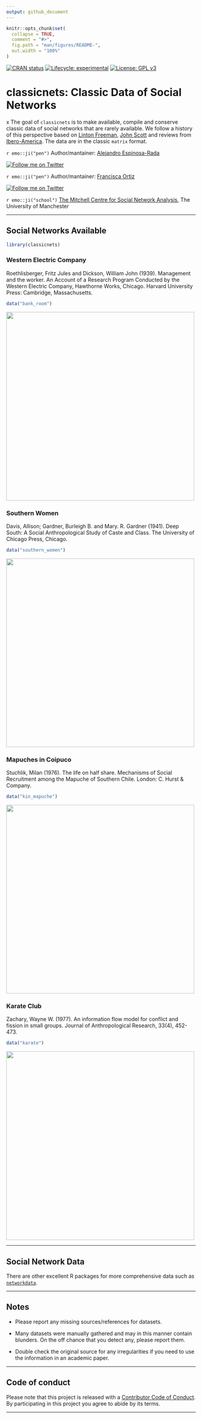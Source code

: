 ```yaml
---
output: github_document
---
```


<!-- README.md is generated from README.Rmd. Please edit that file -->

```r
knitr::opts_chunk$set(
  collapse = TRUE,
  comment = "#>",
  fig.path = "man/figures/README-",
  out.width = "100%"
)
```

<!-- badges: start -->
[![CRAN status](https://www.r-pkg.org/badges/version/classicnets)](https://CRAN.R-project.org/package=classicnets)
[![Lifecycle:
experimental](https://img.shields.io/badge/lifecycle-experimental-orange.svg)](https://www.tidyverse.org/lifecycle/#experimental)
[![License: GPL v3](https://img.shields.io/badge/License-GPLv3-blue.svg)](https://www.gnu.org/licenses/gpl-3.0)
<!-- badges: end -->


# classicnets: Classic Data of Social Networks
x
The goal of `classicnets` is to make available, compile and conserve classic data of social networks that are rarely available. We follow a history of this perspective based on [Linton Freeman](https://books.google.co.uk/books/about/The_Development_of_Social_Network_Analys.html?id=VcxqQgAACAAJ&redir_esc=y), [John Scott](https://link.springer.com/article/10.1007/s13278-010-0012-6) and reviews from [Ibero-America](https://chisocnet.org/social-network-in-ibero-america/). The data are in the classic `matrix` format. 

`r emo::ji("pen")` Author/mantainer: [Alejandro Espinosa-Rada](https://www.research.manchester.ac.uk/portal/en/researchers/alejandro-espinosa(4ed72800-e02b-47a8-a958-640b6a07f563).html) 

[![Follow me on Twitter](https://img.shields.io/badge/Follow me on Twitter-9cf.svg)](https://twitter.com/aespinosarada)

`r emo::ji("pen")` Author/mantainer: [Francisca Ortiz](https://www.research.manchester.ac.uk/portal/francisca.ortiz.html)

[![Follow me on Twitter](https://img.shields.io/badge/Follow me on Twitter-9cf.svg)](https://twitter.com/FranciscaOrtizR)

`r emo::ji("school")` [The Mitchell Centre for Social Network Analysis](https://www.socialsciences.manchester.ac.uk/mitchell-centre/), The University of Manchester

-----

## Social Networks Available

```r
library(classicnets)
```

### Western Electric Company

Roethlisberger, Fritz Jules and Dickson, William John (1939). Management and the worker. An Account of a Research Program Conducted by the Western Electric Company, Hawthorne Works, Chicago. Harvard University Press: Cambridge, Massachusetts.

```r
data("bank_room")
```

<img src="man/figures/bank_room.png" align="center" width="500px"/>

### Southern Women

Davis, Allison; Gardner, Burleigh B. and Mary. R. Gardner (1941). Deep South: A Social Anthropological Study of Caste and Class. The University of Chicago Press, Chicago.

```r
data("southern_women")
```

<img src="man/figures/southern_women.png" align="center" width="500px"/>

### Mapuches in Coipuco

Stuchlik, Milan (1976). The life on half share. Mechanisms of Social Recruitment among the Mapuche of Southern Chile. London: C. Hurst & Company.

```r
data("kin_mapuche")
```

<img src="man/figures/kin_mapuche.png" align="center" width="500px"/>

### Karate Club

Zachary, Wayne W. (1977). An information flow model for conflict and fission in small groups. Journal of Anthropological Research, 33(4), 452-473.

```r
data("karate")
```

<img src="man/figures/karate.png" align="center" width="500px"/>

-----

## Social Network Data

There are other excellent R packages for more comprehensive data such as [`networkdata`](https://github.com/schochastics/networkdata).


-----

## Notes

- Please report any missing sources/references for datasets.

- Many datasets were manually gathered and may in this manner contain blunders. On the off chance that you detect any, please report them. 

- Double check the original source for any irregularities if you need to use the information in an academic paper.

-----

## Code of conduct

Please note that this project is released with a [Contributor Code of Conduct](https://anespinosa.github.io/netmem/CODE_OF_CONDUCT.html). By participating in this project you agree to abide by its terms.

-----
